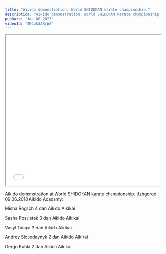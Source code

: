 ```yaml
---
title: "Aikido demonstration. World SHIDOKAN karate championship."  
description: "Aikido demonstration. World SHIDOKAN karate championship."
pubDate: 'Jan 08 2023'
videoId: 'RKCpk5AXrWE'
---
```

<iframe width="100%" height="493" src={`https://www.youtube.com/embed/${frontmatter.videoId}`} allowfullscreen></iframe>
<br/>

Aikido demonstration at World SHIDOKAN karate championship. Uzhgorod 09.06.2018 Aikido Academy:

Misha Rogach 4 dan Aikido Aikikai

Sasha Posvistak 3 dan Aikido Aikikai

Vasyl Talapa 3 dan Aikido Aikikai

Andrey Slobodaynyk 2 dan Aikido Aikikai

Gergo Kuhta 2 dan Aikido Aikikai
